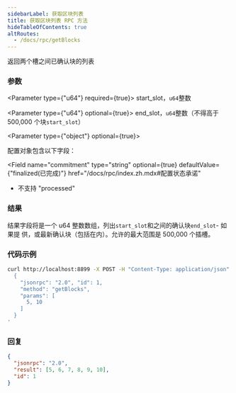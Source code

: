 ```yaml
---
sidebarLabel: 获取区块列表
title: 获取区块列表 RPC 方法
hideTableOfContents: true
altRoutes:
  - /docs/rpc/getBlocks
---
```


返回两个槽之间已确认块的列表

<DocSideBySide>

<DocLeftSide>

### 参数

<Parameter type={"u64"} required={true}>
  start_slot，`u64`整数
</Parameter>

<Parameter type={"u64"} optional={true}>
  end_slot，`u64`整数（不得高于 500,000 个块`start_slot`）
</Parameter>

<Parameter type={"object"} optional={true}>

配置对象包含以下字段：

  <Field
  name="commitment"
  type="string"
  optional={true}
  defaultValue={"finalized(已完成)"}
  href="/docs/rpc/index.zh.mdx#配置状态承诺"
>

- 不支持 "processed"

</Field>

</Parameter>

### 结果

结果字段将是一个 u64 整数数组，列出`start_slot`和之间的确认块`end_slot`- 如果提
供，或最新确认块（包括在内）。允许的最大范围是 500,000 个插槽。

</DocLeftSide>

<DocRightSide>

### 代码示例

```bash
curl http://localhost:8899 -X POST -H "Content-Type: application/json" -d '
  {
    "jsonrpc": "2.0", "id": 1,
    "method": "getBlocks",
    "params": [
      5, 10
    ]
  }
'
```

### 回复

```json
{
  "jsonrpc": "2.0",
  "result": [5, 6, 7, 8, 9, 10],
  "id": 1
}
```

</DocRightSide>
</DocSideBySide>
